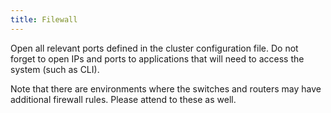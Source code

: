 ```yaml
---
title: Filewall
---
```


Open all relevant ports defined in the cluster configuration file. Do not forget to open IPs and 
ports to applications that will need to access the system (such as CLI).

</Note> Note that there are environments where the switches and routers may have additional firewall 
rules. Please attend to these as well. </Note>